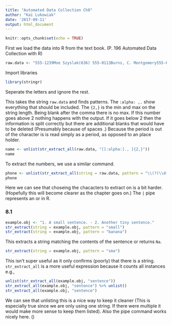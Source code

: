 ```yaml
---
title: "Automated Data Collection Ch8"
author: "Kai Lukowiak"
date: '2017-09-11'
output: html_document
---
```


```r
knitr::opts_chunk$set(echo = TRUE)
```

First we load the data into R from the text book. (P. 196 Automated Data Collection with R)
```r
raw.data <- "555-1239Moe Szyslak(636) 555-0113Burns, C. Montgomery555-6542Rev. Timothy Lovejoy555 8904Ned Flanders636-555-3226Simpson, Homer5553642Dr. Julius Hibbert"
```
Import libraries
```r
library(stringr)
```

Seperate the letters and ignore the rest.
 
This takes the string `raw.data` and finds patterns. The `:alpha: ,.` show everything that should be included. The `{2,}` is the min and max on the string length. Being blank after the comma there is no max. If this number goes above 2 nothing happens with the output. If it goes below 2 then the information is split correctly but there are additional blanks that would have to be deleted (Presumably because of spaces `  `.)
Because the period is out of the character is is read simply as a period, as opposed to an place holder.
```r
name <- unlist(str_extract_all(raw.data, "[[:alpha:]., ]{2,}"))
name
```

To extract the numbers, we use a similar command.
```r
phone <- unlist(str_extract_all(string = raw.data, pattern = "\\(?(\\d{3})?\\)?(-| )?\\d{3}(-| )?\\d{4}"))
phone
```
Here we can see that choseing the chacacters to extract on is a bit harder. (Hopefully this will become clearer as the chapter goes on.)
The `|` pipe represents an or in R.


### 8.1
```r
example.obj <- "1. A small sentence. - 2. Another tiny sentence."
str_extract(string = example.obj, pattern = "small")
str_extract(string = example.obj, pattern = "banana")
```
This extracts a string matching the contents of the sentence or returns `Na`.
```r
str_extract(string = example.obj, pattern = "sma")
```

This isn't super useful as it only confirms (poorly) that there is a string.
`str_extract_all` is a more useful expression because it counts all instances e.g.,
```r
unlist(str_extract_all(example.obj, "sentence"))
str_extract_all(example.obj, "sentence") %>% unlist()
str_extract_all(example.obj, "sentence")
```
We can see that unlisting this is a nice way to keep it cleaner (This is especially true since we are only using one string. If there were multiple it would make more sense to keep them listed). Also the pipe command works nicely here. ()


```r

```

